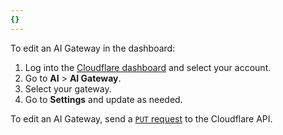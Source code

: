```yaml
---
{}
---
```



<Tabs syncKey="dashPlusAPI"> <TabItem label="Dashboard">

To edit an AI Gateway in the dashboard:

1. Log into the [Cloudflare dashboard](https://dash.cloudflare.com/) and select your account.
2. Go to **AI** > **AI Gateway**.
3. Select your gateway.
4. Go to **Settings** and update as needed.

</TabItem> <TabItem label="API">

To edit an AI Gateway, send a [`PUT` request](/api/resources/ai_gateway/methods/update/) to the Cloudflare API.

</TabItem> </Tabs>
